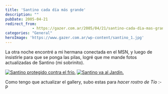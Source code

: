 ```yaml
---
title: 'Santino cada día más grande'
description: ""
pubDate: 2005-04-21
redirect_from: 
            - https://gazer.com.ar/2005/04/21/santino-cada-dia-mas-grande/
categories: "General"
heroImage: 'https://www.gazer.com.ar/wp-content/santino_1.jpg'
---
```

La otra noche encontré a mi hermana conectada en el MSN, y luego de insistirle para que se ponga las pilas, logré que me mande fotos actualizadas de Santino (mi sobrinito).

[![Santino protegido contra el frío.](https://www.gazer.com.ar/wp-content/santino_1.jpg)](https://www.gazer.com.ar/wp-content/santy.5.jpg) [![Santino va al Jardín.](https://www.gazer.com.ar/wp-content/santino_2.jpg)](https://www.gazer.com.ar/wp-content/santy.6.jpg)

Como tengo que actualizar el gallery, subo estas para _hacer rostro de Tío_ :-P
